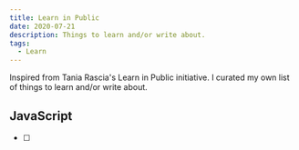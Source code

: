 ```yaml
---
title: Learn in Public
date: 2020-07-21
description: Things to learn and/or write about.
tags:
  - Learn
---
```


Inspired from Tania Rascia's Learn in Public initiative. I curated my own list of things to learn and/or write about.

## JavaScript

- [ ]